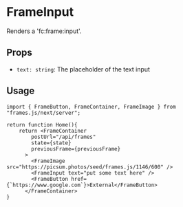 # FrameInput

Renders a 'fc:frame:input'.

## Props

- `text: string`: The placeholder of the text input

## Usage


```tsx [./app/page.tsx]
import { FrameButton, FrameContainer, FrameImage } from "frames.js/next/server";

return function Home(){
    return <FrameContainer
        postUrl="/api/frames"
        state={state}
        previousFrame={previousFrame}
      >
        <FrameImage src="https://picsum.photos/seed/frames.js/1146/600" />
        <FrameInput text="put some text here" />
        <FrameButton href={`https://www.google.com`}>External</FrameButton>
      </FrameContainer>
}
```
